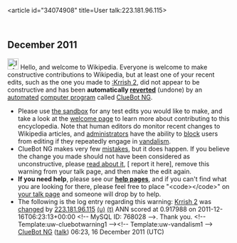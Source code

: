 <article id="34074908" title=User talk:223.181.96.115>
	<talkpage id="34074908" title="User talk:223.181.96.115">


== December 2011 ==
[[Image:Information.svg|left|25px|alt=|link=]] Hello, and welcome to Wikipedia. Everyone is welcome to make constructive contributions to Wikipedia, but at least one of your recent edits, such as the one you made to [[:Krrish 2]], did not appear to be constructive and has been '''automatically [[Help:Reverting|reverted]]''' (undone) by an [[automated]] [[computer program]] called [[User:ClueBot NG|ClueBot NG]]. 
* Please use [[Wikipedia:Sandbox|the sandbox]] for any test edits you would like to make, and take a look at the [[Wikipedia:Introduction|welcome page]] to learn more about contributing to this encyclopedia. Note that human editors do monitor recent changes to Wikipedia articles, and [[WP:ADMINS|administrators]] have the ability to [[WP:BLOCK|block]] users from editing if they repeatedly engage in [[WP:vandalism|vandalism]].
* ClueBot NG makes very few [[User:ClueBot NG#Information About False Positives|mistakes]], but it does happen. If you believe the change you made should not have been considered as unconstructive, please [[User:ClueBot NG#Information About False Positives|read about it]], [{{User:ClueBot NG/Warnings/FPReport|768028}} report it here], remove this warning from your talk page, and then make the edit again.
*'''If you need help''', please see our '''[[Help:Contents|help pages]]''', and if you can't find what you are looking for there, please feel free to place &quot;&lt;code&gt;{{tl|helpme}}&lt;/code&gt;&quot; on [[Special:MyTalk|your talk page]] and someone will drop by to help.
* The following is the log entry regarding this warning: [[Krrish 2]] was [http://en.wikipedia.org/w/index.php?title=Krrish+2&amp;diff=466118284&amp;oldid=466101740 changed] by [[Special:Contributions/223.181.96.115|223.181.96.115]] [[User:223.181.96.115|(u)]] [[User talk:223.181.96.115|(t)]] ANN scored at 0.917988 on 2011-12-16T06:23:13+00:00 &lt;!-- MySQL ID: 768028 --&gt;. Thank you. &lt;!-- Template:uw-cluebotwarning1 --&gt;&lt;!-- Template:uw-vandalism1 --&gt; [[User:ClueBot NG|ClueBot NG]] ([[User talk:ClueBot NG|talk]]) 06:23, 16 December 2011 (UTC)
	</talkpage>
</article>